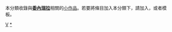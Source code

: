 {{Catnav|頁面分類|地理|地理小作品|美洲地理小作品|南美洲地理小作品}}
{{Catnav|頁面分類|地理|国家|美洲国家|委内瑞拉}}
{{hiddencat}}
{{WPSS-cat}}
本分類收錄與'''[[委內瑞拉|委內瑞拉]]'''相關的[[Wikipedia:小作品|小作品]]。若要將條目加入本分類下，請加入'''{{tl|Venezuela-stub}}'''，或者'''{{tl|委內瑞拉小作品}}'''模板。

[[Category:南美洲小作品|V]]
[[Category:委內瑞拉|*]]